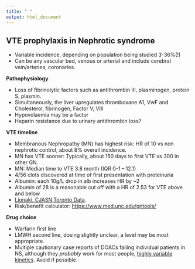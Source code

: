 ---
title: " "
output: html_document
---

## VTE prophylaxis in Nephrotic syndrome

-   Variable incidence, depending on population being studied 3-36%(!)
-   Can be any vascular bed, venous or arterial and include cerebral vein/arteries, coronaries.

**Pathophysiology**

-   Loss of fibrinolytic factors such as antithrombin III, plasminogen, protein S, plasmin.
-   Simultaneously, the liver upregulates thromboxane A1, VwF and Cholesterol, fibrinogen, Factor V, VIII
-   Hypovolaemia may be a factor
-   Heparin resistance due to urinary antithrombin loss?

**VTE timeline**

-   Membranous Nephropathy (MN) has highest risk: HR of 10 vs non nephrotic control, about 8% overall incidence.
-   MN has VTE sooner: Typically, about 150 days to first VTE vs 300 in other GN.
-   MN: Median time to VTE 3.8 month (IQR 0-1 – 12.1)
-   4/56 clots discovered at time of first presentation with proteinuria
-   Albumin: each 10g/L drop in alb increases HR by \~2
-   Albumin of 28 is a reasonable cut off with a HR of 2.53 for VTE above and below
-   [Lionaki, CJASN,Toronto Data](https://www.ncbi.nlm.nih.gov/pmc/articles/PMC3265338/).
-   Risk/benefit calculator: <https://www.med.unc.edu/gntools/>

**Drug choice**

-   Warfarin first line
-   LMWH second line, dosing slightly unclear, a level may be most appropriate.
-   Multiple cautionary case reports of DOACs failing individual patients in NS, although they *probably* work for most people, [highly variable kinetics](https://www.ncbi.nlm.nih.gov/pmc/articles/PMC9546608/). Avoid if possible.
